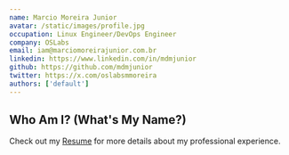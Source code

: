 ```yaml
---
name: Marcio Moreira Junior
avatar: /static/images/profile.jpg
occupation: Linux Engineer/DevOps Engineer
company: OSLabs
email: iam@marciomoreirajunior.com.br
linkedin: https://www.linkedin.com/in/mdmjunior
github: https://github.com/mdmjunior
twitter: https://x.com/oslabsmmoreira
authors: ['default']
---
```


## Who Am I? (What's My Name?)


Check out my [Resume](/static/images/resume.pdf) for more details about my professional experience.





